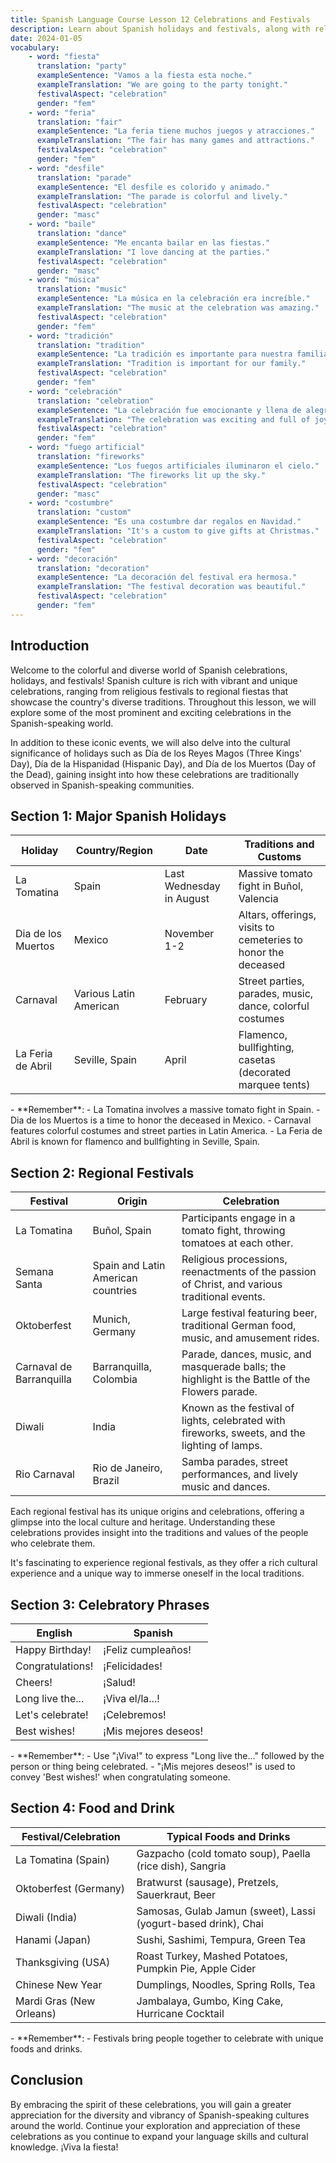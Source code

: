 ```yaml
---
title: Spanish Language Course Lesson 12 Celebrations and Festivals
description: Learn about Spanish holidays and festivals, along with related vocabulary.
date: 2024-01-05
vocabulary:
    - word: "fiesta"
      translation: "party"
      exampleSentence: "Vamos a la fiesta esta noche."
      exampleTranslation: "We are going to the party tonight."
      festivalAspect: "celebration"
      gender: "fem"
    - word: "feria"
      translation: "fair"
      exampleSentence: "La feria tiene muchos juegos y atracciones."
      exampleTranslation: "The fair has many games and attractions."
      festivalAspect: "celebration"
      gender: "fem"
    - word: "desfile"
      translation: "parade"
      exampleSentence: "El desfile es colorido y animado."
      exampleTranslation: "The parade is colorful and lively."
      festivalAspect: "celebration"
      gender: "masc"
    - word: "baile"
      translation: "dance"
      exampleSentence: "Me encanta bailar en las fiestas."
      exampleTranslation: "I love dancing at the parties."
      festivalAspect: "celebration"
      gender: "masc"
    - word: "música"
      translation: "music"
      exampleSentence: "La música en la celebración era increíble."
      exampleTranslation: "The music at the celebration was amazing."
      festivalAspect: "celebration"
      gender: "fem"
    - word: "tradición"
      translation: "tradition"
      exampleSentence: "La tradición es importante para nuestra familia."
      exampleTranslation: "Tradition is important for our family."
      festivalAspect: "celebration"
      gender: "fem"
    - word: "celebración"
      translation: "celebration"
      exampleSentence: "La celebración fue emocionante y llena de alegría."
      exampleTranslation: "The celebration was exciting and full of joy."
      festivalAspect: "celebration"
      gender: "fem"
    - word: "fuego artificial"
      translation: "fireworks"
      exampleSentence: "Los fuegos artificiales iluminaron el cielo."
      exampleTranslation: "The fireworks lit up the sky."
      festivalAspect: "celebration"
      gender: "masc"
    - word: "costumbre"
      translation: "custom"
      exampleSentence: "Es una costumbre dar regalos en Navidad."
      exampleTranslation: "It's a custom to give gifts at Christmas."
      festivalAspect: "celebration"
      gender: "fem"
    - word: "decoración"
      translation: "decoration"
      exampleSentence: "La decoración del festival era hermosa."
      exampleTranslation: "The festival decoration was beautiful."
      festivalAspect: "celebration"
      gender: "fem"
---
```


## Introduction

Welcome to the colorful and diverse world of Spanish celebrations, holidays, and festivals! Spanish culture is rich with vibrant and unique celebrations, ranging from religious festivals to regional fiestas that showcase the country's diverse traditions. Throughout this lesson, we will explore some of the most prominent and exciting celebrations in the Spanish-speaking world.

In addition to these iconic events, we will also delve into the cultural significance of holidays such as Día de los Reyes Magos (Three Kings' Day), Día de la Hispanidad (Hispanic Day), and Día de los Muertos (Day of the Dead), gaining insight into how these celebrations are traditionally observed in Spanish-speaking communities.

## Section 1: Major Spanish Holidays

| Holiday            | Country/Region         | Date                     | Traditions and Customs                                        |
| ------------------ | ---------------------- | ------------------------ | ------------------------------------------------------------- |
| La Tomatina        | Spain                  | Last Wednesday in August | Massive tomato fight in Buñol, Valencia                       |
| Dia de los Muertos | Mexico                 | November 1-2             | Altars, offerings, visits to cemeteries to honor the deceased |
| Carnaval           | Various Latin American | February                 | Street parties, parades, music, dance, colorful costumes      |
| La Feria de Abril  | Seville, Spain         | April                    | Flamenco, bullfighting, casetas (decorated marquee tents)     |

<Mnemonic content="Remember: La Tomatina in Spain happens in August, Dia de los Muertos in Mexico is in November, Carnaval in Latin America is in February, and La Feria de Abril in Seville, Spain takes place in April." />

<!-- prettier-ignore -->
<TipBox>
- **Remember**: - La Tomatina involves a massive tomato fight in Spain.
- Dia de los Muertos is a time to honor the deceased in Mexico.
- Carnaval features colorful costumes and street parties in Latin America.
- La Feria de Abril is known for flamenco and bullfighting in Seville, Spain.
</TipBox>

## Section 2: Regional Festivals

| Festival                 | Origin                             | Celebration                                                                                     |
| ------------------------ | ---------------------------------- | ----------------------------------------------------------------------------------------------- |
| La Tomatina              | Buñol, Spain                       | Participants engage in a tomato fight, throwing tomatoes at each other.                         |
| Semana Santa             | Spain and Latin American countries | Religious processions, reenactments of the passion of Christ, and various traditional events.   |
| Oktoberfest              | Munich, Germany                    | Large festival featuring beer, traditional German food, music, and amusement rides.             |
| Carnaval de Barranquilla | Barranquilla, Colombia             | Parade, dances, music, and masquerade balls; the highlight is the Battle of the Flowers parade. |
| Diwali                   | India                              | Known as the festival of lights, celebrated with fireworks, sweets, and the lighting of lamps.  |
| Rio Carnaval             | Rio de Janeiro, Brazil             | Samba parades, street performances, and lively music and dances.                                |

<TextToSpeechPlayer mp3File="/spanish_language_course/lesson12/regional_festivals.mp3" />

Each regional festival has its unique origins and celebrations, offering a glimpse into the local culture and heritage. Understanding these celebrations provides insight into the traditions and values of the people who celebrate them.

<!-- prettier-ignore -->
<TipBox>
It's fascinating to experience regional festivals, as they offer a rich cultural experience and a unique way to immerse oneself in the local traditions.
</TipBox>

<Mnemonic content="To understand a culture better, immerse yourself in its regional festivals to experience its traditions, music, dances, and food." />

## Section 3: Celebratory Phrases

| English          | Spanish              |
| ---------------- | -------------------- |
| Happy Birthday!  | ¡Feliz cumpleaños!   |
| Congratulations! | ¡Felicidades!        |
| Cheers!          | ¡Salud!              |
| Long live the... | ¡Viva el/la...!      |
| Let's celebrate! | ¡Celebremos!         |
| Best wishes!     | ¡Mis mejores deseos! |

<TextToSpeechPlayer mp3File="/src/assets/courses/spanish/lesson12/audio/celebratory_phrases.mp3" />

<Mnemonic content="To remember 'Cheers!' in Spanish, think of 'Salud' as wishing good health during the toast." />

<!-- prettier-ignore -->
<TipBox>
- **Remember**: - Use "¡Viva!" to express "Long live the..." followed by the person or thing being celebrated.
- "¡Mis mejores deseos!" is used to convey 'Best wishes!' when congratulating someone.
</TipBox>

## Section 4: Food and Drink

| Festival/Celebration     | Typical Foods and Drinks                                       |
| ------------------------ | -------------------------------------------------------------- |
| La Tomatina (Spain)      | Gazpacho (cold tomato soup), Paella (rice dish), Sangria       |
| Oktoberfest (Germany)    | Bratwurst (sausage), Pretzels, Sauerkraut, Beer                |
| Diwali (India)           | Samosas, Gulab Jamun (sweet), Lassi (yogurt-based drink), Chai |
| Hanami (Japan)           | Sushi, Sashimi, Tempura, Green Tea                             |
| Thanksgiving (USA)       | Roast Turkey, Mashed Potatoes, Pumpkin Pie, Apple Cider        |
| Chinese New Year         | Dumplings, Noodles, Spring Rolls, Tea                          |
| Mardi Gras (New Orleans) | Jambalaya, Gumbo, King Cake, Hurricane Cocktail                |

<Mnemonic content="Remember the festive foods of different cultures: Gazpacho and Sangria in Spain, Bratwurst and Beer in Germany, Samosas and Lassi in India, Sushi and Green Tea in Japan, Roast Turkey and Pumpkin Pie in the USA, Dumplings and Tea in China, Jambalaya and Hurricane Cocktail in New Orleans." />

<!-- prettier-ignore -->
<TipBox>
- **Remember**: - Festivals bring people together to celebrate with unique foods and drinks.
</TipBox>

## Conclusion

By embracing the spirit of these celebrations, you will gain a greater appreciation for the diversity and vibrancy of Spanish-speaking cultures around the world. Continue your exploration and appreciation of these celebrations as you continue to expand your language skills and cultural knowledge. ¡Viva la fiesta!
